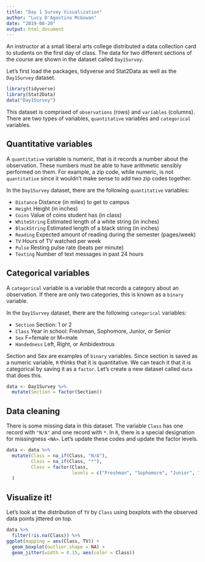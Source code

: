 ```yaml
---
title: "Day 1 Survey Visualization"
author: "Lucy D'Agostino McGowan"
date: "2019-08-20"
output: html_document
---
```


An instructor at a small liberal arts college distributed a data collection card to students on the first day of class. The data for two different sections of the course are shown in the dataset called `Day1Survey`.

Let's first load the packages, tidyverse and Stat2Data as well as the `Day1Survey` dataset.

```r
library(tidyverse)
library(Stat2Data)
data("Day1Survey")
```

This dataset is comprised of `observations` (rows) and `variables` (columns). There are two types of variables, `quantitative` variables and `categorical` variables.

## Quantitative variables

A `quantitative` variable is numeric, that is it records a number about the observation. These numbers must be able to have arithmetic sensibly performed on them. For example, a zip code, while numeric, is not `quantitative` since it wouldn't make sense to add two zip codes together. 

In the `Day1Survey` dataset, there are the following `quantitative` variables:

* `Distance` Distance (in miles) to get to campus
* `Height` Height (in inches)
* `Coins`	Value of coins student has (in class)
* `WhiteString`	Estimated length of a white string (in inches)
* `BlackString`	Estimated length of a black string (in inches)
* `Reading`	Expected amount of reading during the semester (pages/week)
* `TV`	Hours of TV watched per week
* `Pulse`	Resting pulse rate (beats per minute)
* `Texting`	Number of text messages in past 24 hours

## Categorical variables

A `categorical` variable is a variable that records a category about an observation. If there are only two categories, this is known as a `binary` variable.

In the `Day1Survey` dataset, there are the following `categorical` variables:

* `Section`	Section: 1 or 2
* `Class`	Year in school: Freshman, Sophomore, Junior, or Senior
* `Sex`	F=female or M=male
* `Handedness`	Left, Right, or Ambidextrous

Section and Sex are examples of `binary` variables. Since section is saved as a numeric variable, `R` thinks that it is quantitative. We can teach it that it is categorical by saving it as a `factor`. Let's create a new dataset called `data` that does this.

```r
data <- Day1Survey %>%
  mutate(Section = factor(Section))
```

## Data cleaning

There is some missing data in this dataset. The variable `Class` has one record with `"N/A"` and one record with `*`. In `R`, there is a special designation for missingness `<NA>`. Let's update these codes and update the factor levels.

```r
data <- data %>%
  mutate(Class = na_if(Class, "N/A"),
         Class = na_if(Class, "*"),
         Class = factor(Class,
                        levels = c("Freshman", "Sophomore", "Junior", "Senior")) 
  )
```


## Visualize it!

Let's look at the distribution of `TV` by `Class` using boxplots with the observed data points jittered on top. 

```r
data %>%
  filter(!is.na(Class)) %>%
ggplot(mapping = aes(Class, TV)) + 
  geom_boxplot(outlier.shape = NA) + 
  geom_jitter(width = 0.15, aes(color = Class))
```


